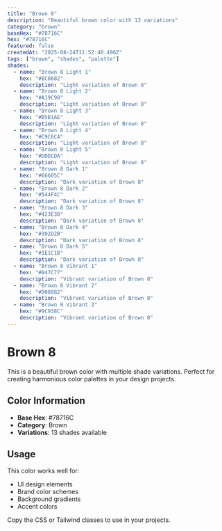 ```yaml
---
title: "Brown 8"
description: "Beautiful brown color with 13 variations"
category: "brown"
baseHex: "#78716C"
hex: "#78716C"
featured: false
createdAt: "2025-08-24T11:52:40.496Z"
tags: ["brown", "shades", "palette"]
shades:
  - name: "Brown 8 Light 1"
    hex: "#8C8682"
    description: "Light variation of Brown 8"
  - name: "Brown 8 Light 2"
    hex: "#A19C98"
    description: "Light variation of Brown 8"
  - name: "Brown 8 Light 3"
    hex: "#B5B1AE"
    description: "Light variation of Brown 8"
  - name: "Brown 8 Light 4"
    hex: "#C9C6C4"
    description: "Light variation of Brown 8"
  - name: "Brown 8 Light 5"
    hex: "#DDDCDA"
    description: "Light variation of Brown 8"
  - name: "Brown 8 Dark 1"
    hex: "#66605C"
    description: "Dark variation of Brown 8"
  - name: "Brown 8 Dark 2"
    hex: "#544F4C"
    description: "Dark variation of Brown 8"
  - name: "Brown 8 Dark 3"
    hex: "#423E3B"
    description: "Dark variation of Brown 8"
  - name: "Brown 8 Dark 4"
    hex: "#302D2B"
    description: "Dark variation of Brown 8"
  - name: "Brown 8 Dark 5"
    hex: "#1E1C1B"
    description: "Dark variation of Brown 8"
  - name: "Brown 8 Vibrant 1"
    hex: "#847C77"
    description: "Vibrant variation of Brown 8"
  - name: "Brown 8 Vibrant 2"
    hex: "#908882"
    description: "Vibrant variation of Brown 8"
  - name: "Brown 8 Vibrant 3"
    hex: "#9C938C"
    description: "Vibrant variation of Brown 8"
---
```


# Brown 8

This is a beautiful brown color with multiple shade variations. Perfect for creating harmonious color palettes in your design projects.

## Color Information

- **Base Hex**: #78716C
- **Category**: Brown
- **Variations**: 13 shades available

## Usage

This color works well for:
- UI design elements
- Brand color schemes  
- Background gradients
- Accent colors

Copy the CSS or Tailwind classes to use in your projects.

